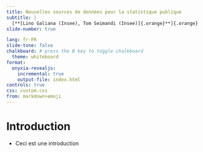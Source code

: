 ```yaml
---
title: Nouvelles sources de données pour la statistique publique
subtitle: |
  [**[Lino Galiana (Insee), Tom Seimandi (Insee)]{.orange}**]{.orange}
slide-number: true

lang: fr-FR
slide-tone: false
chalkboard: # press the B key to toggle chalkboard
  theme: whiteboard
format:
  onyxia-revealjs:
    incremental: true 
    output-file: index.html
controls: true
css: custom.css
from: markdown+emoji
---
```


# Introduction

- Ceci est une introduction
